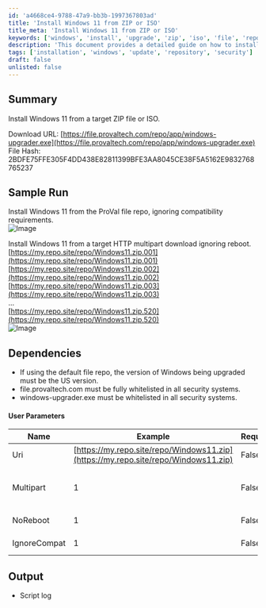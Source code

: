 ```yaml
---
id: 'a4668ce4-9788-47a9-bb3b-1997367803ad'
title: 'Install Windows 11 from ZIP or ISO'
title_meta: 'Install Windows 11 from ZIP or ISO'
keywords: ['windows', 'install', 'upgrade', 'zip', 'iso', 'file', 'repository']
description: 'This document provides a detailed guide on how to install Windows 11 from a target ZIP file or ISO, including sample runs and user parameters. It covers necessary dependencies and provides download links for the required files.'
tags: ['installation', 'windows', 'update', 'repository', 'security']
draft: false
unlisted: false
---
```

## Summary

Install Windows 11 from a target ZIP file or ISO.

Download URL: [https://file.provaltech.com/repo/app/windows-upgrader.exe](https://file.provaltech.com/repo/app/windows-upgrader.exe)  
File Hash: 2BDFE75FFE305F4DD438E82811399BFE3AA8045CE38F5A5162E9832768765237

## Sample Run

Install Windows 11 from the ProVal file repo, ignoring compatibility requirements.  
![Image](../../../static/img/Windows-11-Installer-(Beta)/image_1.png)

Install Windows 11 from a target HTTP multipart download ignoring reboot.  
[https://my.repo.site/repo/Windows11.zip.001](https://my.repo.site/repo/Windows11.zip.001)  
[https://my.repo.site/repo/Windows11.zip.002](https://my.repo.site/repo/Windows11.zip.002)  
[https://my.repo.site/repo/Windows11.zip.003](https://my.repo.site/repo/Windows11.zip.003)  
...  
[https://my.repo.site/repo/Windows11.zip.520](https://my.repo.site/repo/Windows11.zip.520)  
![Image](../../../static/img/Windows-11-Installer-(Beta)/image_2.png)

## Dependencies

- If using the default file repo, the version of Windows being upgraded must be the US version.
- file.provaltech.com must be fully whitelisted in all security systems.
- windows-upgrader.exe must be whitelisted in all security systems.

#### User Parameters

| Name       | Example                                                            | Required | Description                                                                                       |
|------------|--------------------------------------------------------------------|----------|---------------------------------------------------------------------------------------------------|
| Uri        | [https://my.repo.site/repo/Windows11.zip](https://my.repo.site/repo/Windows11.zip) | False    | A custom Uri to either a local file or HTTP file that contains the target Windows11 payload.     |
| Multipart  | 1                                                                  | False    | Set to 1 if the custom Uri is a multipart file in the format [https://my.repo.site/repo/Windows11.zip.001](https://my.repo.site/repo/Windows11.zip.001) |
| NoReboot   | 1                                                                  | False    | Set to 1 to suppress rebooting the machine after upgrade.                                        |
| IgnoreCompat| 1                                                                 | False    | Set to 1 to ignore Windows 11 hardware/software requirements.                                     |

## Output

- Script log











